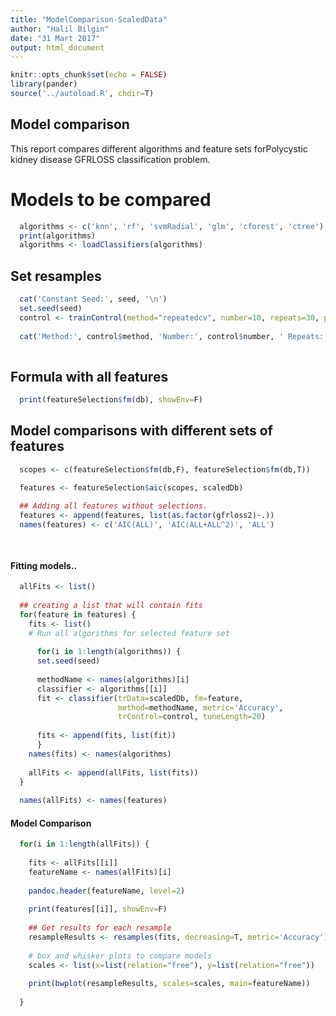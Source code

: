 ```yaml
---
title: "ModelComparison-ScaledData"
author: "Halil Bilgin"
date: "31 Mart 2017"
output: html_document
---
```


```r
knitr::opts_chunk$set(echo = FALSE)
library(pander)
source('../autoload.R', chdir=T)
```

## Model comparison

This report compares different algorithms and feature sets forPolycystic kidney disease GFRLOSS classification problem.

# Models to be compared
```r
  algorithms <- c('knn', 'rf', 'svmRadial', 'glm', 'cforest', 'ctree')
  print(algorithms)
  algorithms <- loadClassifiers(algorithms)
```

## Set resamples
```r
  
  cat('Constant Seed:', seed, '\n')
  set.seed(seed)
  control <- trainControl(method="repeatedcv", number=10, repeats=30, p=0.75)
  
  cat('Method:', control$method, 'Number:', control$number, ' Repeats:',control$repeats, 'Training Percentage:', control$p)
  
```

## Formula with all features
``` r
  print(featureSelection$fm(db), showEnv=F)
```

## Model comparisons with different sets of features

```r
  scopes <- c(featureSelection$fm(db,F), featureSelection$fm(db,T))

  features <- featureSelection$aic(scopes, scaledDb)
  
  ## Adding all features without selections.
  features <- append(features, list(as.factor(gfrloss2)~.))
  names(features) <- c('AIC(ALL)', 'AIC(ALL+ALL^2)', 'ALL')

  
```

#### Fitting models..
``` r
  allFits <- list()
  
  ## creating a list that will contain fits
  for(feature in features) {
    fits <- list()
    # Run all algorithms for selected feature set
    
      for(i in 1:length(algorithms)) { 
      set.seed(seed)
      
      methodName <- names(algorithms)[i]
      classifier <- algorithms[[i]]
      fit <- classifier(trData=scaledDb, fm=feature,
                        method=methodName, metric='Accuracy',
                        trControl=control, tuneLength=20)
      
      fits <- append(fits, list(fit))
      }
    names(fits) <- names(algorithms)
    
    allFits <- append(allFits, list(fits))
  }
  
  names(allFits) <- names(features)
```

#### Model Comparison
```r
  for(i in 1:length(allFits)) {
    
    fits <- allFits[[i]]
    featureName <- names(allFits)[i]
    
    pandoc.header(featureName, level=2)
    
    print(features[[i]], showEnv=F)
    
    ## Get results for each resample 
    resampleResults <- resamples(fits, decreasing=T, metric='Accuracy')
    
    # box and whisker plots to compare models
    scales <- list(x=list(relation="free"), y=list(relation="free"))
    
    print(bwplot(resampleResults, scales=scales, main=featureName))
    
  }
```



